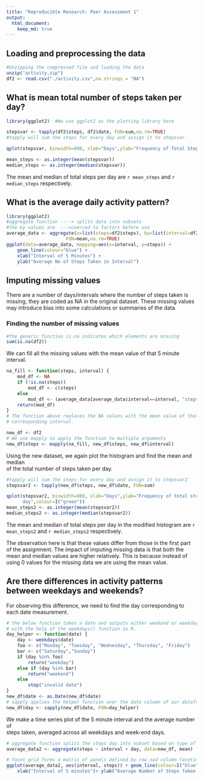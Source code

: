```yaml
---
title: "Reproducible Research: Peer Assessment 1"
output: 
  html_document:
    keep_md: true
---
```



## Loading and preprocessing the data
```r
#Unzipping the compressed file and loading the data
unzip("activity.zip")         
df2 <- read.csv("./activity.csv",na.strings = "NA")
```

## What is mean total number of steps taken per day?
```r
library(ggplot2)  #We use ggplot2 as the plotting library here

stepsvar <- tapply(df2$steps, df2$date, FUN=sum,na.rm=TRUE)
#tapply will sum the steps for every day and assign it to stepsvar 

qplot(stepsvar, binwidth=800, xlab="Days",ylab="Frequency of Total Steps Per Day",colour=I("purple"))

mean_steps <- as.integer(mean(stepsvar))
median_steps <- as.integer(median(stepsvar))
```
The mean and median of total steps per day are `r mean_steps` and `r median_steps` respectively.

## What is the average daily activity pattern?
```r
library(ggplot2)
#aggregate function ----> splits data into subsets
#the by values are  --->coerced to factors before use
average_data <- aggregate(x=list(steps=df2$steps), by=list(interval=df2$interval),
                      FUN=mean,na.rm=TRUE)
ggplot(data=average_data, mapping=aes(x=interval, y=steps)) +
    geom_line(colour="blue") +
    xlab("Interval of 5 Minutes") +
    ylab("Average No of Steps Taken in Interval")
```


## Imputing missing values

There are a number of days/intervals where the number of steps taken is missing,
they are coded as NA in the original dataset. These missing values may introduce
bias into some calculations or summaries of the data.

### Finding the number of missing values
```r
#the generic function is.na indicates which elements are missing
sum(is.na(df2))
```

We can fill all the missing values with the mean value of that 5 minute interval.

```r
na_fill <- function(steps, interval) {
    mod_df <- NA
    if (!is.na(steps))
        mod_df <- c(steps)
    else
        mod_df <- (average_data[average_data$interval==interval, "steps"])
    return(mod_df)
}
# The function above replaces the NA values with the mean value of that 
# corresponding interval.

new_df <- df2
# We use mapply to apply the function to multiple arguments
new_df$steps <- mapply(na_fill, new_df$steps, new_df$interval)

```
Using the new dataset, we again plot the histogram and find the mean and median  
of the total number of steps taken per day.

```r
#tapply will sum the steps for every day and assign it to stepsvar2 
stepsvar2 <- tapply(new_df$steps, new_df$date, FUN=sum)

qplot(stepsvar2, binwidth=800, xlab="Days",ylab="Frequency of total steps per 
      day",colour=I("green"))
mean_steps2 <- as.integer(mean(stepsvar2))
median_steps2 <- as.integer(median(stepsvar2))
```
The mean and median of total steps per day in the modified histogram are
`r mean_steps2` and  `r median_steps2` respectively.  

The observation here is that these values differ from those in the first part
of the assignment. The impact of imputing missing data is that both the mean
and median values are higher relatively. This is because instead of using 0
values for the missing data we are using the mean value.

## Are there differences in activity patterns between weekdays and weekends?

For observing this difference, we need to find the day corresponding to 
each date measurement.

```r
# the below function takes a date and outputs either weekend or weekday
# with the help of the weekdays() function in R.
day_helper <- function(date) {
    day <- weekdays(date)
    foo <- c("Monday", "Tuesday", "Wednesday", "Thursday", "Friday")
    bar <- c("Saturday","Sunday")
    if (day %in% foo)
        return("weekday")
    else if (day %in% bar)
        return("weekend")
    else
        stop("invalid date")
}
new_df$date <- as.Date(new_df$date)
# sapply applies the helper function over the date column of our dataframe
new_df$day <- sapply(new_df$date, FUN=day_helper)
```

We make a time series plot of the 5 minute interval and the average number of  
steps taken, averaged across all weekdays and week-end days.
```r

# aggregate function splits the steps day into subset based on type of day
average_data2 <- aggregate(steps ~ interval + day, data=new_df, mean)

# facet grid forms a matrix of panels defined by row nad column faceting variables.
ggplot(average_data2, aes(interval, steps)) + geom_line(colour=I("blue")) + facet_grid(day ~ .) +
    xlab("Interval of 5 minutes")+ ylab("Average Number of Steps Taken in Interval")
```